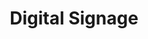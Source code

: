 ---
title: Digital Signage
description: Specialized digital signage solutions for impactful displays in retail, corporate, and public spaces.
---